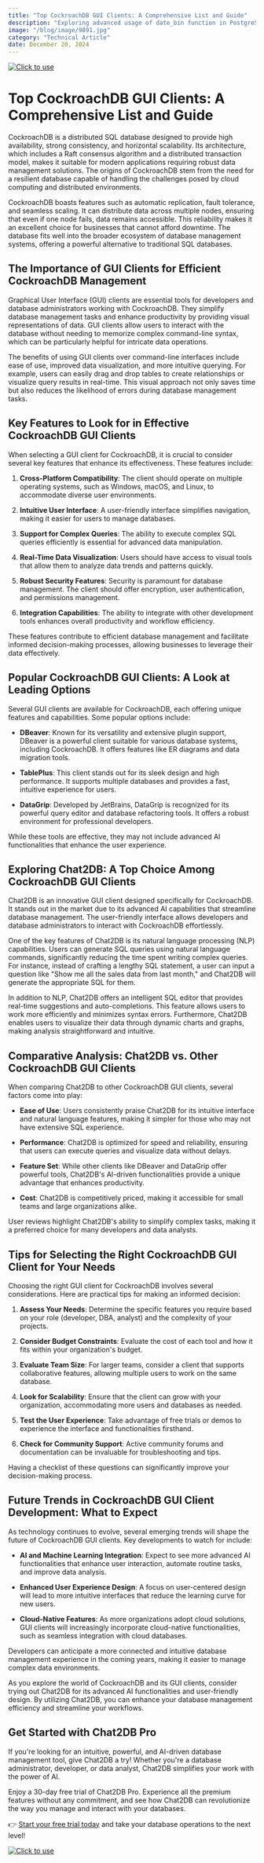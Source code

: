 ```yaml
---
title: "Top CockroachDB GUI Clients: A Comprehensive List and Guide"
description: "Exploring advanced usage of date_bin function in PostgreSQL for efficient date-based data analysis and optimization."
image: "/blog/image/9891.jpg"
category: "Technical Article"
date: December 20, 2024
---
```

[![Click to use](/image/blog/bg/chat2db1.png)](https://app.chat2db.ai/)
# Top CockroachDB GUI Clients: A Comprehensive List and Guide


<Authors date="December 20, 2024">
  <Author name="Aiden Stone" link="https://chat2db.ai" />
</Authors>

CockroachDB is a distributed SQL database designed to provide high availability, strong consistency, and horizontal scalability. Its architecture, which includes a Raft consensus algorithm and a distributed transaction model, makes it suitable for modern applications requiring robust data management solutions. The origins of CockroachDB stem from the need for a resilient database capable of handling the challenges posed by cloud computing and distributed environments.

CockroachDB boasts features such as automatic replication, fault tolerance, and seamless scaling. It can distribute data across multiple nodes, ensuring that even if one node fails, data remains accessible. This reliability makes it an excellent choice for businesses that cannot afford downtime. The database fits well into the broader ecosystem of database management systems, offering a powerful alternative to traditional SQL databases.

## The Importance of GUI Clients for Efficient CockroachDB Management

Graphical User Interface (GUI) clients are essential tools for developers and database administrators working with CockroachDB. They simplify database management tasks and enhance productivity by providing visual representations of data. GUI clients allow users to interact with the database without needing to memorize complex command-line syntax, which can be particularly helpful for intricate data operations.

The benefits of using GUI clients over command-line interfaces include ease of use, improved data visualization, and more intuitive querying. For example, users can easily drag and drop tables to create relationships or visualize query results in real-time. This visual approach not only saves time but also reduces the likelihood of errors during database management tasks.

## Key Features to Look for in Effective CockroachDB GUI Clients

When selecting a GUI client for CockroachDB, it is crucial to consider several key features that enhance its effectiveness. These features include:

1. **Cross-Platform Compatibility**: The client should operate on multiple operating systems, such as Windows, macOS, and Linux, to accommodate diverse user environments.

2. **Intuitive User Interface**: A user-friendly interface simplifies navigation, making it easier for users to manage databases.

3. **Support for Complex Queries**: The ability to execute complex SQL queries efficiently is essential for advanced data manipulation.

4. **Real-Time Data Visualization**: Users should have access to visual tools that allow them to analyze data trends and patterns quickly.

5. **Robust Security Features**: Security is paramount for database management. The client should offer encryption, user authentication, and permissions management.

6. **Integration Capabilities**: The ability to integrate with other development tools enhances overall productivity and workflow efficiency.

These features contribute to efficient database management and facilitate informed decision-making processes, allowing businesses to leverage their data effectively.

## Popular CockroachDB GUI Clients: A Look at Leading Options

Several GUI clients are available for CockroachDB, each offering unique features and capabilities. Some popular options include:

- **DBeaver**: Known for its versatility and extensive plugin support, DBeaver is a powerful client suitable for various database systems, including CockroachDB. It offers features like ER diagrams and data migration tools.

- **TablePlus**: This client stands out for its sleek design and high performance. It supports multiple databases and provides a fast, intuitive experience for users.

- **DataGrip**: Developed by JetBrains, DataGrip is recognized for its powerful query editor and database refactoring tools. It offers a robust environment for professional developers.

While these tools are effective, they may not include advanced AI functionalities that enhance the user experience.

## Exploring Chat2DB: A Top Choice Among CockroachDB GUI Clients

Chat2DB is an innovative GUI client designed specifically for CockroachDB. It stands out in the market due to its advanced AI capabilities that streamline database management. The user-friendly interface allows developers and database administrators to interact with CockroachDB effortlessly.

One of the key features of Chat2DB is its natural language processing (NLP) capabilities. Users can generate SQL queries using natural language commands, significantly reducing the time spent writing complex queries. For instance, instead of crafting a lengthy SQL statement, a user can input a question like "Show me all the sales data from last month," and Chat2DB will generate the appropriate SQL for them.

In addition to NLP, Chat2DB offers an intelligent SQL editor that provides real-time suggestions and auto-completions. This feature allows users to work more efficiently and minimizes syntax errors. Furthermore, Chat2DB enables users to visualize their data through dynamic charts and graphs, making analysis straightforward and intuitive.

## Comparative Analysis: Chat2DB vs. Other CockroachDB GUI Clients

When comparing Chat2DB to other CockroachDB GUI clients, several factors come into play:

- **Ease of Use**: Users consistently praise Chat2DB for its intuitive interface and natural language features, making it simpler for those who may not have extensive SQL experience.

- **Performance**: Chat2DB is optimized for speed and reliability, ensuring that users can execute queries and visualize data without delays.

- **Feature Set**: While other clients like DBeaver and DataGrip offer powerful tools, Chat2DB's AI-driven functionalities provide a unique advantage that enhances productivity.

- **Cost**: Chat2DB is competitively priced, making it accessible for small teams and large organizations alike.

User reviews highlight Chat2DB's ability to simplify complex tasks, making it a preferred choice for many developers and data analysts.

## Tips for Selecting the Right CockroachDB GUI Client for Your Needs

Choosing the right GUI client for CockroachDB involves several considerations. Here are practical tips for making an informed decision:

1. **Assess Your Needs**: Determine the specific features you require based on your role (developer, DBA, analyst) and the complexity of your projects.

2. **Consider Budget Constraints**: Evaluate the cost of each tool and how it fits within your organization's budget.

3. **Evaluate Team Size**: For larger teams, consider a client that supports collaborative features, allowing multiple users to work on the same database.

4. **Look for Scalability**: Ensure that the client can grow with your organization, accommodating more users and databases as needed.

5. **Test the User Experience**: Take advantage of free trials or demos to experience the interface and functionalities firsthand.

6. **Check for Community Support**: Active community forums and documentation can be invaluable for troubleshooting and tips.

Having a checklist of these questions can significantly improve your decision-making process.

## Future Trends in CockroachDB GUI Client Development: What to Expect

As technology continues to evolve, several emerging trends will shape the future of CockroachDB GUI clients. Key developments to watch for include:

- **AI and Machine Learning Integration**: Expect to see more advanced AI functionalities that enhance user interaction, automate routine tasks, and improve data analysis.

- **Enhanced User Experience Design**: A focus on user-centered design will lead to more intuitive interfaces that reduce the learning curve for new users.

- **Cloud-Native Features**: As more organizations adopt cloud solutions, GUI clients will increasingly incorporate cloud-native functionalities, such as seamless integration with cloud databases.

Developers can anticipate a more connected and intuitive database management experience in the coming years, making it easier to manage complex data environments.

As you explore the world of CockroachDB and its GUI clients, consider trying out Chat2DB for its advanced AI functionalities and user-friendly design. By utilizing Chat2DB, you can enhance your database management efficiency and streamline your workflows.

## Get Started with Chat2DB Pro

If you're looking for an intuitive, powerful, and AI-driven database management tool, give Chat2DB a try! Whether you're a database administrator, developer, or data analyst, Chat2DB simplifies your work with the power of AI.

Enjoy a 30-day free trial of Chat2DB Pro. Experience all the premium features without any commitment, and see how Chat2DB can revolutionize the way you manage and interact with your databases.

👉 [Start your free trial today](https://app.chat2db.ai/) and take your database operations to the next level!

[![Click to use](/image/blog/bg/chat2db.jpg)](https://app.chat2db.ai/)